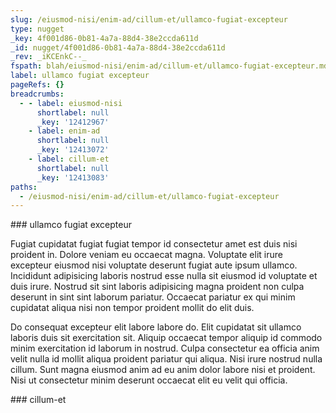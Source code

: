 ```yaml
---
slug: /eiusmod-nisi/enim-ad/cillum-et/ullamco-fugiat-excepteur
type: nugget
_key: 4f001d86-0b81-4a7a-88d4-38e2ccda611d
_id: nugget/4f001d86-0b81-4a7a-88d4-38e2ccda611d
_rev: _iKCEnkC--_
fspath: blah/eiusmod-nisi/enim-ad/cillum-et/ullamco-fugiat-excepteur.md
label: ullamco fugiat excepteur
pageRefs: {}
breadcrumbs:
  - - label: eiusmod-nisi
      shortlabel: null
      _key: '12412967'
    - label: enim-ad
      shortlabel: null
      _key: '12413072'
    - label: cillum-et
      shortlabel: null
      _key: '12413083'
paths:
  - /eiusmod-nisi/enim-ad/cillum-et/ullamco-fugiat-excepteur
---
```


<NuggetArea>
<Nugget slug="/eiusmod-nisi/enim-ad/cillum-et/ullamco-fugiat-excepteur" type="nugget" _key="4f001d86-0b81-4a7a-88d4-38e2ccda611d" _id="nugget/4f001d86-0b81-4a7a-88d4-38e2ccda611d" _rev="_iKCEnkC--_" fspath="blah/eiusmod-nisi/enim-ad/cillum-et/ullamco-fugiat-excepteur.md" label="ullamco fugiat excepteur" paths="/eiusmod-nisi/enim-ad/cillum-et/ullamco-fugiat-excepteur">
<NuggetBody>
### ullamco fugiat excepteur

Fugiat cupidatat fugiat fugiat tempor id consectetur amet est duis nisi proident in. Dolore veniam eu occaecat magna. Voluptate elit irure excepteur eiusmod nisi voluptate deserunt fugiat aute ipsum ullamco. Incididunt adipisicing laboris nostrud esse nulla sit eiusmod id voluptate et duis irure. Nostrud sit sint laboris adipisicing magna proident non culpa deserunt in sint sint laborum pariatur. Occaecat pariatur ex qui minim cupidatat aliqua nisi non tempor proident mollit do elit duis.

Do consequat excepteur elit labore labore do. Elit cupidatat sit ullamco laboris duis sit exercitation sit. Aliquip occaecat tempor aliquip id commodo minim exercitation id laborum in nostrud. Culpa consectetur ea officia anim velit nulla id mollit aliqua proident pariatur qui aliqua. Nisi irure nostrud nulla cillum. Sunt magna eiusmod anim ad eu anim dolor labore nisi et proident. Nisi ut consectetur minim deserunt occaecat elit eu velit qui officia.

</NuggetBody>
<Breadcrumbs>
<Crumbs>
<Crumb _key="12412967" label="eiusmod-nisi" /><Crumb _key="12413072" label="enim-ad" /><Crumb _key="12413083" label="cillum-et" />
</Crumbs>
</Breadcrumbs>
</Nugget>

<NuggetsInbound>
</NuggetsInbound>
<NuggetsOutbound>
</NuggetsOutbound>
</NuggetArea>
<PassagesInbound>
<Passage direction="inbound" type="passage" _key="12413083" _id="passage/12413083" _rev="_iKCEnj6--_" label="cillum-et" passage="cillum-et" fspath="blah/eiusmod-nisi/enim-ad/cillum-et" paths="/eiusmod-nisi/enim-ad/cillum-et" slug="/eiusmod-nisi/enim-ad/cillum-et">
<NuggetBody>
### cillum-et

</NuggetBody>
<Breadcrumbs>
<Crumbs>
<Crumb _key="12412967" label="eiusmod-nisi" /><Crumb _key="12413072" label="enim-ad" />
</Crumbs>
</Breadcrumbs>
</Passage>

</PassagesInbound>
<PassagesOutbound>
</PassagesOutbound>